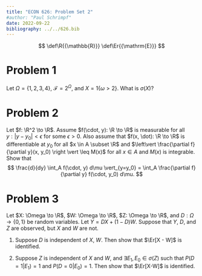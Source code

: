 ```yaml
---
title: "ECON 626: Problem Set 2"
#author: "Paul Schrimpf"
date: 2022-09-22
bibliography: ../../626.bib
---
```


$$
\def\R{{\mathbb{R}}}
\def\Er{{\mathrm{E}}}
$$

# Problem 1

Let $\Omega = \{1, 2, 3, 4\}$, $\mathscr{F} = 2^\Omega$, and $X =
1\{\omega > 2 \}$. What is $\sigma(X)$?

# Problem 2

Let $f: \R^2 \to \R$. Assume $f(\cdot, y): \R \to \R$ is measurable
for all $y : |y - y_0| < \epsilon$ for some $\epsilon>0$. Also assume
that $f(x, \dot): \R \to \R$ is differentiable at $y_0$ for all $x \in
A \subset \R$ and $\left\vert \frac{\partial f}{\partial y}(x, y_0)
\right \vert \leq M(x)$ for all $x \in A$ and $M(x)$ is integrable. Show that
$$
\frac{d}{dy} \int_A f(\cdot, y) d\mu \vert_{y=y_0} = \int_A \frac{\partial f}{\partial y} f(\cdot, y_0) d\mu.
$$

# Problem 3

Let $X: \Omega \to \R$, $W:  \Omega \to \R$, $Z: \Omega \to \R$, and $D: \Omega \to \{0, 1\}$ be random variables.
Let $Y = D X + (1-D) W$.  Suppose that $Y$, $D$, and $Z$ are observed, but $X$ and $W$ are not.

1. Suppose $D$ is independent of $X$, $W$.  Then show that $\Er[X - W]$ is identified.

2. Suppose $Z$ is independent of $X$ and $W$, and
$\exists E_1, E_0 \in \sigma(Z)$ such that $P(D=1 | E_1) = 1$ and  $P(D=0|E_0) = 1$.
Then show that $\Er[X-W]$ is identified.
